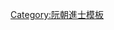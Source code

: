{{Navbox
|name = 嗣德十五年壬戌科庭試正副榜
|title = [[阮朝嗣德十五年壬戌科貢士進士列表|嗣德十五年（1862年）壬戌科庭試正副榜]]
|titlestyle = background-color:#FFD700;
|image =
|style = width:100%;text-align:center; 
|groupstyle = text-align:center; background-color:#FFD700;
|liststyle = text-align:center;
|state = {{{state<includeonly>|collapsed</includeonly>}}}

|group1 = 第二甲<br>勅賜進士出身<br>共2名
|list1 = '''[[阮有立]]''' - [[黎克誼|黎克謹]]

|group2 = 第三甲<br>勅賜同進士出身<br>共4名
|list2 = [[陳文準]] - [[阮政|阮　政]] - [[喬林|喬　林]] - [[武輝烜]]

|group3 = 副榜<br>共5名
|list3 = [[范春澤]] - [[阮廷潤|阮維新]] - [[陳尹達]] - [[范熙亮]] - [[黃有財]]

|belowstyle = text-align: center; background-color:#FFD700;
|below='''前一科：[[Template:嗣德九年丙辰科庭試正副榜|嗣德九年丙辰科]]　'''·'''　後一科：[[Template:嗣德十八年乙丑科庭試正副榜|嗣德十八年乙丑科]]'''
}}
<noinclude>[[Category:嗣德十五年壬戌科進士| ]]
[[Category:阮朝進士模板]]</noinclude>